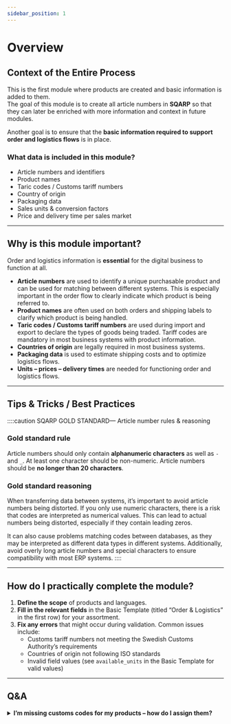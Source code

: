 ```yaml
---
sidebar_position: 1
---
```


# Overview

## Context of the Entire Process

This is the first module where products are created and basic information is added to them.  
The goal of this module is to create all article numbers in **SQARP** so that they can later be enriched with more information and context in future modules.  

Another goal is to ensure that the **basic information required to support order and logistics flows** is in place.

### What data is included in this module?
- Article numbers and identifiers  
- Product names  
- Taric codes / Customs tariff numbers  
- Country of origin  
- Packaging data  
- Sales units & conversion factors  
- Price and delivery time per sales market  

---

## Why is this module important?

Order and logistics information is **essential** for the digital business to function at all.

- **Article numbers** are used to identify a unique purchasable product and can be used for matching between different systems. This is especially important in the order flow to clearly indicate which product is being referred to.  
- **Product names** are often used on both orders and shipping labels to clarify which product is being handled.  
- **Taric codes / Customs tariff numbers** are used during import and export to declare the types of goods being traded. Tariff codes are mandatory in most business systems with product information.  
- **Countries of origin** are legally required in most business systems.  
- **Packaging data** is used to estimate shipping costs and to optimize logistics flows.  
- **Units – prices – delivery times** are needed for functioning order and logistics flows.  

---

## Tips & Tricks / Best Practices

::::caution SQARP GOLD STANDARD— Article number rules & reasoning

  ### Gold standard rule
  Article numbers should only contain **alphanumeric characters** as well as `-` and `_`. At least one character should be non-numeric. Article numbers should be **no longer than 20 characters**.

  ### Gold standard reasoning
  When transferring data between systems, it’s important to avoid article numbers being distorted. If you only use numeric characters, there is a risk that codes are interpreted as numerical values. This can lead to actual numbers being distorted, especially if they contain leading zeros.  

  It can also cause problems matching codes between databases, as they may be interpreted as different data types in different systems. Additionally, avoid overly long article numbers and special characters to ensure compatibility with most ERP systems.
::::

---

## How do I practically complete the module?

1. **Define the scope** of products and languages.  
2. **Fill in the relevant fields** in the Basic Template (titled “Order & Logistics” in the first row) for your assortment.  
3. **Fix any errors** that might occur during validation. Common issues include:
   - Customs tariff numbers not meeting the Swedish Customs Authority’s requirements  
   - Countries of origin not following ISO standards  
   - Invalid field values (see `available_units` in the Basic Template for valid values)  

---

## Q&A

<details>
  <summary><strong>I’m missing customs codes for my products – how do I assign them?</strong></summary>
<div>
<p>Use the <strong>customs tariff tool</strong>:</p>
<p>
  <a href="https://tulltaxan.tullverket.se/arctictariff-public-web/#!/taric/nomenclature/sbn?sd=2024-07-09&d=I&cc=&l=sv&ql=sv&ea=false" target="_blank" rel="noreferrer">
    tulltaxan.tullverket.se
  </a>
</p>

<ul>
  <li>Use the text in the HS number heading to help you.</li>
  <li>Be sure to read the notes for the relevant sections and chapters to find the correct code.</li>
  <li>Select the correct <strong>6-digit code</strong>.</li>
  <li>Mark “export” and search using the 6-digit code; depending on the product, choose the correct final digits.</li>
</ul>

<p><strong>For Norwegian customs codes:</strong></p>
<ul>
  <li>An item classified and assigned an EU customs code should have the <strong>corresponding code</strong> in Norway.</li>
  <li>
    The first <strong>4 digits</strong> of customs codes are identical worldwide.
    For example, a gas grill made of iron/steel will start with <code>7321</code> in all countries.
  </li>
</ul>

<p>To find the correct final digits of the Norwegian code, input the first 4 digits of the EU code here:</p>
<p>
  <a href="https://tolltariffen.toll.no/tolltariff" target="_blank" rel="noreferrer">
    tolltariffen.toll.no
  </a>
</p>

<p>
  Expand the sublevels one at a time until you find the right match. Norwegian codes are <strong>8 digits</strong> and generally simpler
  (fewer variations than in the EU).
</p>

<p><strong>For further help or guidance:</strong><br />Contact the <strong>Swedish Customs Authority (Tullverket)</strong> directly for personalized consultation.</p>
</div>
</details>
